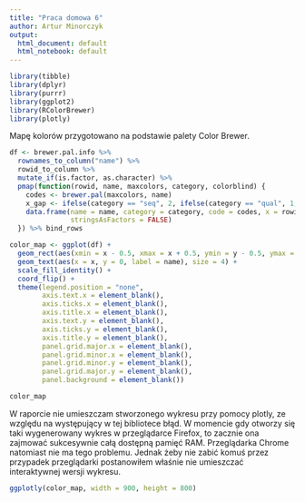 ```yaml
---
title: "Praca domowa 6"
author: Artur Minorczyk
output:
  html_document: default
  html_notebook: default
---
```


```r
library(tibble)
library(dplyr)
library(purrr)
library(ggplot2)
library(RColorBrewer)
library(plotly)
```

Mapę kolorów przygotowano na podstawie palety Color Brewer.

```r
df <- brewer.pal.info %>%
  rownames_to_column("name") %>%
  rowid_to_column %>%
  mutate_if(is.factor, as.character) %>%
  pmap(function(rowid, name, maxcolors, category, colorblind) {
    codes <- brewer.pal(maxcolors, name)
    x_gap <- ifelse(category == "seq", 2, ifelse(category == "qual", 1, 0))
    data.frame(name = name, category = category, code = codes, x = rowid + x_gap, y = seq(length(codes)), 
               stringsAsFactors = FALSE)
  }) %>% bind_rows
```

```r
color_map <- ggplot(df) +
  geom_rect(aes(xmin = x - 0.5, xmax = x + 0.5, ymin = y - 0.5, ymax = y + 0.5, fill = code), colour = "grey80", size = 0.2) +
  geom_text(aes(x = x, y = 0, label = name), size = 4) +
  scale_fill_identity() +
  coord_flip() +
  theme(legend.position = "none",
        axis.text.x = element_blank(),
        axis.ticks.x = element_blank(),
        axis.title.x = element_blank(),
        axis.text.y = element_blank(),
        axis.ticks.y = element_blank(),
        axis.title.y = element_blank(),
        panel.grid.major.x = element_blank(),
        panel.grid.minor.x = element_blank(),
        panel.grid.minor.y = element_blank(),
        panel.grid.major.y = element_blank(),
        panel.background = element_blank())
```

```r
color_map
```

W raporcie nie umieszczam stworzonego wykresu przy pomocy plotly, ze względu na występujący w tej bibliotece błąd. W momencie gdy otworzy się taki wygenerowany wykres w przeglądarce Firefox, to zacznie ona zajmować sukcesywnie całą dostępną pamięć RAM. Przeglądarka Chrome natomiast nie ma tego problemu. Jednak żeby nie zabić komuś przez przypadek przeglądarki postanowiłem właśnie nie umieszczać interaktywnej wersji wykresu.

```r
ggplotly(color_map, width = 900, height = 800)
```
